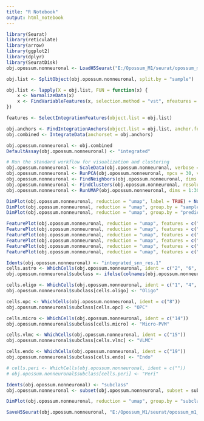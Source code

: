 ```yaml
---
title: "R Notebook"
output: html_notebook
---
```


```r

library(Seurat)
library(reticulate)
library(arrow)
library(ggplot2)
library(dplyr)
library(SeuratDisk)
obj.opossum.nonneuronal <- LoadH5Seurat("E:/Opossum_M1/seurat/opossum_m1_nonneuronal.h5Seurat")

```


```r

obj.list <- SplitObject(obj.opossum.nonneuronal, split.by = "sample")

obj.list <- lapply(X = obj.list, FUN = function(x) {
    x <- NormalizeData(x)
    x <- FindVariableFeatures(x, selection.method = "vst", nfeatures = 3000)
})

features <- SelectIntegrationFeatures(object.list = obj.list)

```


```r

obj.anchors <- FindIntegrationAnchors(object.list = obj.list, anchor.features = features)
obj.combined <- IntegrateData(anchorset = obj.anchors)

```


```r

obj.opossum.nonneuronal <- obj.combined
DefaultAssay(obj.opossum.nonneuronal) <- "integrated"

# Run the standard workflow for visualization and clustering
obj.opossum.nonneuronal <- ScaleData(obj.opossum.nonneuronal, verbose = FALSE)
obj.opossum.nonneuronal <- RunPCA(obj.opossum.nonneuronal, npcs = 30, verbose = FALSE)
obj.opossum.nonneuronal <- FindNeighbors(obj.opossum.nonneuronal, dims = 1:30, graph.name = "integrated_snn")
obj.opossum.nonneuronal <- FindClusters(obj.opossum.nonneuronal, resolution = 1, algorithm = 4, method = "igraph", graph.name = "integrated_snn")
obj.opossum.nonneuronal <- RunUMAP(obj.opossum.nonneuronal, dims = 1:30, method="umap-learn")

```


```r

DimPlot(obj.opossum.nonneuronal, reduction = "umap", label = TRUE) + NoLegend() + xlim(-18, 18) + ylim(-18, 18) + coord_equal()
DimPlot(obj.opossum.nonneuronal, reduction = "umap", group.by = "sample") + xlim(-18, 18) + ylim(-18, 18) + coord_equal()
DimPlot(obj.opossum.nonneuronal, reduction = "umap", group.by = "predicted_doublets") + xlim(-18, 18) + ylim(-18, 18) + coord_equal()

```


```r

FeaturePlot(obj.opossum.nonneuronal, reduction = "umap", features = c("Csf1r")) + xlim(-15, 15) + ylim(-15, 15) + coord_equal() # microglia
FeaturePlot(obj.opossum.nonneuronal, reduction = "umap", features = c("Mog")) + xlim(-15, 15) + ylim(-15, 15) + coord_equal() # oligodendrocytes
FeaturePlot(obj.opossum.nonneuronal, reduction = "umap", features = c("Pdgfra")) + xlim(-15, 15) + ylim(-15, 15) + coord_equal() # OPC
FeaturePlot(obj.opossum.nonneuronal, reduction = "umap", features = c("Aqp4")) + xlim(-15, 15) + ylim(-15, 15) + coord_equal() # astrocytes
FeaturePlot(obj.opossum.nonneuronal, reduction = "umap", features = c("Col1a1")) + xlim(-15, 15) + ylim(-15, 15) + coord_equal() # VLMC
FeaturePlot(obj.opossum.nonneuronal, reduction = "umap", features = c("Tek")) + xlim(-15, 15) + ylim(-15, 15) + coord_equal() # endothelial

```


```r

Idents(obj.opossum.nonneuronal) <- "integrated_snn_res.1"
cells.astro <- WhichCells(obj.opossum.nonneuronal, ident = c("2", "6", "7", "11", "12"))
obj.opossum.nonneuronal$subclass <- ifelse(colnames(obj.opossum.nonneuronal) %in% cells.astro, "Astro", "ambiguous")

cells.oligo <- WhichCells(obj.opossum.nonneuronal, ident = c("1", "4", "5", "10", "13", "16"))
obj.opossum.nonneuronal$subclass[cells.oligo] <- "Oligo"

cells.opc <- WhichCells(obj.opossum.nonneuronal, ident = c("8"))
obj.opossum.nonneuronal$subclass[cells.opc] <- "OPC"

cells.micro <- WhichCells(obj.opossum.nonneuronal, ident = c("14"))
obj.opossum.nonneuronal$subclass[cells.micro] <- "Micro-PVM"

cells.vlmc <- WhichCells(obj.opossum.nonneuronal, ident = c("15"))
obj.opossum.nonneuronal$subclass[cells.vlmc] <- "VLMC"

cells.endo <- WhichCells(obj.opossum.nonneuronal, ident = c("19"))
obj.opossum.nonneuronal$subclass[cells.endo] <- "Endo"

# cells.peri <- WhichCells(obj.opossum.nonneuronal, ident = c(""))
# obj.opossum.nonneuronal$subclass[cells.peri] <- "Peri"

Idents(obj.opossum.nonneuronal) <- "subclass"
obj.opossum.nonneuronal <- subset(obj.opossum.nonneuronal, subset = subclass != "ambiguous")

```


```r

DimPlot(obj.opossum.nonneuronal, reduction = "umap", group.by = "subclass", label = TRUE) + NoLegend() + xlim(-18, 18) + ylim(-18, 18) + coord_equal()

```


```r

SaveH5Seurat(obj.opossum.nonneuronal, "E:/Opossum_M1/seurat/opossum_m1_nonneuronal_filt.h5seurat", overwrite = TRUE, verbose = TRUE)

```

